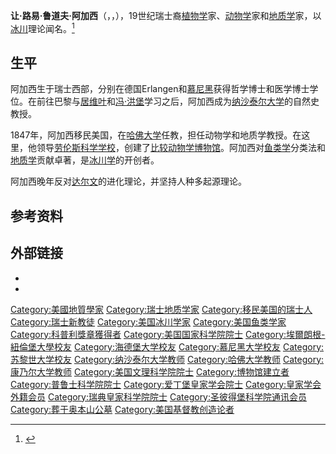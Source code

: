 {{Infobox scientist
|name              = 路易·阿加西<br />Louis Agassiz
|image             = Louis Agassiz H6.jpg
|caption           = 
|birth_date        = {{birth date|1807|5|28|mf=y}}
|birth_place       = {{SWI}}[[上維利|上維利]]
|death_date        = {{death date and age|1873|12|14|1807|05|28|mf=y}}
|death_place       = {{USA}}[[马萨诸塞州|马萨诸塞州]][[剑桥_(马萨诸塞州)|剑桥]]
|residence         = 
|spouse            = Cecilie Braun<br>{{link-en|伊莉莎白·卡伯特·阿加西|Elizabeth Cabot Agassiz|伊莉莎白·卡伯特·卡里}}
|children          = [[亞歷山大·阿加西|亞歷山大]], Ida, and Pauline
|field             = {{plain list|
*[[古生物学|古生物学]]
*[[冰川学|冰川学]]
*[[地質學|地質學]]
*[[自然历史|自然历史]]
}}
|alma_mater        = [[埃尔朗根-纽伦堡大学|埃尔朗根-纽伦堡大学]]
|awards            = [[沃拉斯顿奖章|沃拉斯顿奖章]] {{small|(1836)}}
|doctoral_advisor  = [[卡尔·冯·马齐乌斯|卡尔·冯·马齐乌斯]]
|academic_advisors = {{link-en|伊格納茲·德林格|Ignaz Döllinger}}
|notable_students  = {{link-en|威廉·斯廷普森|William Stimpson}}
|signature         = Appletons' Agassiz Jean Louis Rudolphe signature.svg
}}

'''让·路易·鲁道夫·阿加西'''（{{lang-fr|Jean Louis Rodolphe Agassiz}}，{{IPA-fr|ʒɑ̃ lwi ʁɔdɔlf aɡasi}}，{{bd|1807年|5月28日|1873年|12月14日|}}），19世纪瑞士裔[[植物学|植物学]]家、[[动物学|动物学]]家和[[地质学|地质学]]家，以[[冰川|冰川]]理论闻名。<ref>{{Cite web|title=Louis Agassiz|url=http://www.nasonline.org/member-directory/deceased-members/20001283.html|accessdate=2019-08-17|work=www.nasonline.org|archive-date=2020-09-01|archive-url=https://web.archive.org/web/20200901071901/http://www.nasonline.org/member-directory/deceased-members/20001283.html|dead-url=no}}</ref>

== 生平 ==
阿加西生于瑞士西部，分别在德国Erlangen和[[慕尼黑|慕尼黑]]获得哲学博士和医学博士学位。在前往巴黎与[[居维叶|居维叶]]和[[亚历山大·冯·洪堡|冯·洪堡]]学习之后，阿加西成为[[纳沙泰尔大学|纳沙泰尔大学]]的自然史教授。

1847年，阿加西移民美国，在[[哈佛大学|哈佛大学]]任教，担任动物学和地质学教授。在这里，他领导[[劳伦斯科学学校|劳伦斯科学学校]]，创建了[[比较动物学博物馆|比较动物学博物馆]]。阿加西对[[鱼类学|鱼类学]]分类法和[[地质学|地质学]]贡献卓著，是[[冰川学|冰川学]]的开创者。

阿加西晚年反对[[达尔文|达尔文]]的进化理论，并坚持人种多起源理论。

== 参考资料 ==
{{reflist}}

== 外部链接 ==
{{commons|Louis Agassiz}}
{{Wikisource|Author:Jean Louis Rodolphe Agassiz|阿加西|en}}
* {{Gutenberg author |id=Agassiz,+Louis+(1807-1873) | name=Louis Agassiz}}
* {{Librivox author |id=362}}

{{自然历史}}
{{1851年至1900年科普利奖章获得者}}
{{美国伟人名人堂}}
{{Authority control}}
{{DEFAULTSORT: Agassiz, Louis}}
[[Category:美國地質學家|Category:美國地質學家]]
[[Category:瑞士地质学家|Category:瑞士地质学家]]
[[Category:移民美国的瑞士人|Category:移民美国的瑞士人]]
[[Category:瑞士新教徒|Category:瑞士新教徒]]
[[Category:美国冰川学家|Category:美国冰川学家]]
[[Category:美国鱼类学家|Category:美国鱼类学家]]
[[Category:科普利獎章獲得者|Category:科普利獎章獲得者]]
[[Category:美国国家科学院院士|Category:美国国家科学院院士]]
[[Category:埃爾朗根-紐倫堡大學校友|Category:埃爾朗根-紐倫堡大學校友]]
[[Category:海德堡大学校友|Category:海德堡大学校友]]
[[Category:慕尼黑大学校友|Category:慕尼黑大学校友]]
[[Category:苏黎世大学校友|Category:苏黎世大学校友]]
[[Category:纳沙泰尔大学教师|Category:纳沙泰尔大学教师]]
[[Category:哈佛大学教师|Category:哈佛大学教师]]
[[Category:康乃尔大学教师|Category:康乃尔大学教师]]
[[Category:美国文理科学院院士|Category:美国文理科学院院士]]
[[Category:博物馆建立者|Category:博物馆建立者]]
[[Category:普鲁士科学院院士|Category:普鲁士科学院院士]]
[[Category:爱丁堡皇家学会院士|Category:爱丁堡皇家学会院士]]
[[Category:皇家学会外籍会员|Category:皇家学会外籍会员]]
[[Category:瑞典皇家科学院院士|Category:瑞典皇家科学院院士]]
[[Category:圣彼得堡科学院通讯会员|Category:圣彼得堡科学院通讯会员]]
[[Category:葬于奥本山公墓|Category:葬于奥本山公墓]]
[[Category:美国基督教创造论者|Category:美国基督教创造论者]]